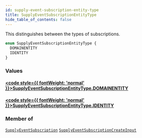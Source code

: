 ```yaml
---
id: supply-event-subscription-entity-type
title: SupplyEventSubscriptionEntityType
hide_table_of_contents: false
---
```








This distinguishes between the types of subscriptions.

```graphql
enum SupplyEventSubscriptionEntityType {
  DOMAINENTITY
  IDENTITY
}
```


### Values

#### [<code style={{ fontWeight: 'normal' }}>SupplyEventSubscriptionEntityType.<b>DOMAINENTITY</b></code>](#) 
> 
> 

#### [<code style={{ fontWeight: 'normal' }}>SupplyEventSubscriptionEntityType.<b>IDENTITY</b></code>](#) 
> 
> 



### Member of

[`SupplyEventSubscription`](/supply/api/graphql-admin/reference/objects/supply-event-subscription)  <Badge class="secondary" text="object"/><Bullet />[`SupplyEventSubscriptionCreateInput`](/supply/api/graphql-admin/reference/inputs/supply-event-subscription-create-input)  <Badge class="secondary" text="input"/>



